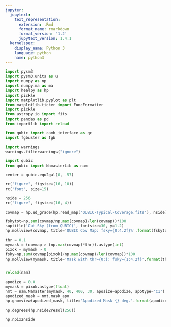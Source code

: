 ```yaml
---
jupyter:
  jupytext:
    text_representation:
      extension: .Rmd
      format_name: rmarkdown
      format_version: '1.2'
      jupytext_version: 1.4.1
  kernelspec:
    display_name: Python 3
    language: python
    name: python3
---
```


```python
import pysm3
import pysm3.units as u
import numpy as np
import numpy.ma as ma
import healpy as hp
import pickle
import matplotlib.pyplot as plt
from matplotlib.ticker import FuncFormatter
import pickle
from astropy.io import fits
import pandas as pd
from importlib import reload

from qubic import camb_interface as qc
import fgbuster as fgb

import warnings
warnings.filterwarnings("ignore")

import qubic
from qubic import NamasterLib as nam

center = qubic.equ2gal(0, -57)

rc('figure', figsize=(16, 10))
rc('font', size=15)

```

```python
nside = 256
rc('figure', figsize=(16, 4))

covmap = hp.ud_grade(hp.read_map('QUBIC-Typical-Coverage.fits'), nside)

fskytot=np.sum(covmap/np.max(covmap)/len(covmap))*100
suptitle('Cut-Sky (from QUBIC)', fontsize=30, y=1.2)
hp.mollview(covmap, title='QUBIC Cov Map: fsky={0:4.2f}%'.format(fskytot), sub=(1,2,1))

thr = 0.1
mymask = (covmap > (np.max(covmap)*thr)).astype(int)
pixok = mymask > 0
fsky=np.sum(covmap[pixok]/np.max(covmap)/len(covmap))*100
hp.mollview(mymask, title='Mask with thr={0:}: fsky={1:4.2f}'.format(thr, fsky), sub=(1,2,2))



```

```python
reload(nam)

apodize = 0.0
mymask = pixok.astype(float)
nmt = nam.Namaster(mymask, 40, 400, 30, aposize=apodize, apotype='C1')
apodized_mask = nmt.mask_apo
hp.gnomview(apodized_mask, title='Apodized Mask {} deg.'.format(apodize), reso=15, rot=center)

```

```python
np.degrees(hp.nside2resol(256))
```

```python
hp.npix2nside
```
